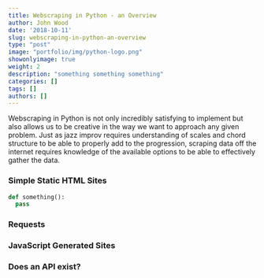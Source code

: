 ```yaml
---
title: Webscraping in Python - an Overview
author: John Wood
date: '2018-10-11'
slug: webscraping-in-python-an-overview
type: "post" 
image: "portfolio/img/python-logo.png"
showonlyimage: true
weight: 2
description: "something something something"
categories: []
tags: []
authors: []
---
```

Webscraping in Python is not only incredibly satisfying to implement but also allows us to be creative in the way we want to approach any given problem. Just as jazz improv requires understanding of scales and chord structure to be able to properly add to the progression, scraping data off the internet requires knowledge of the available options to be able to effectively gather the data. 

### Simple Static HTML Sites 
```python
def something():
  pass
```

### Requests 

### JavaScript Generated Sites  

### Does an API exist? 